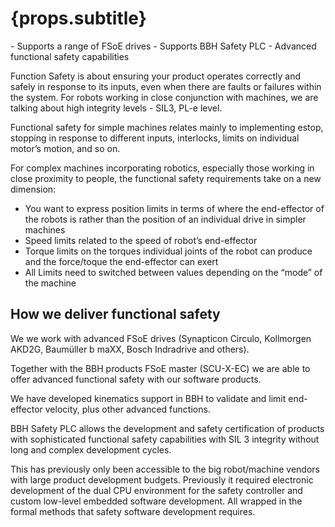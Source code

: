 
# {props.subtitle}

<Tldr>
- Supports a range of FSoE drives
- Supports BBH Safety PLC
- Advanced functional safety capabilities
</Tldr>

Function Safety is about ensuring your product operates correctly and safely in response to its inputs, even when there are faults or
failures within the system. For robots working in close conjunction with machines, we are talking about high integrity levels - SIL3, PL-e level.

Functional safety for simple machines relates mainly to implementing estop, stopping in response to different inputs, interlocks, limits on individual motor’s motion, and so on.

For complex machines incorporating robotics, especially those working in close proximity to people, the functional safety requirements take on a new dimension:

- You want to express position limits in terms of where the end-effector of the robots is rather than the position of an individual drive in simpler machines
- Speed limits related to the speed of robot’s end-effector
- Torque limits on the torques individual joints of the robot can produce and the force/toque the end-effector can exert
- All Limits need to switched between values depending on the “mode” of the machine

## How we deliver functional safety

We we work with advanced FSoE drives (Synapticon Circulo, Kollmorgen AKD2G, Baumüller b maXX, Bosch Indradrive and others).

Together with the BBH products FSoE master (SCU-X-EC) we are able to offer advanced functional safety with our software products.

We have developed kinematics support in BBH to validate and limit end-effector velocity, plus other advanced functions.

BBH Safety PLC allows the development and safety certification of products with sophisticated functional safety capabilities with SIL 3 integrity without long and complex development cycles.

This has previously only been accessible to the big robot/machine vendors with large product development budgets. Previously it required
electronic development of the dual CPU environment for the safety controller and custom low-level embedded software development.
All wrapped in the formal methods that safety software development requires.